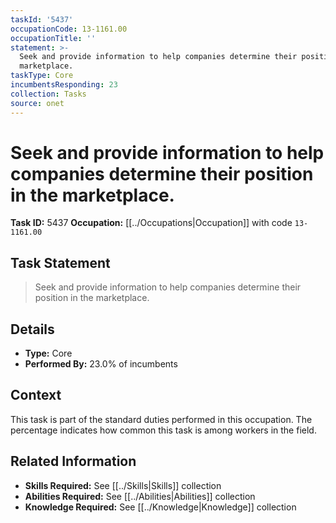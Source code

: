 ```yaml
---
taskId: '5437'
occupationCode: 13-1161.00
occupationTitle: ''
statement: >-
  Seek and provide information to help companies determine their position in the
  marketplace.
taskType: Core
incumbentsResponding: 23
collection: Tasks
source: onet
---
```

# Seek and provide information to help companies determine their position in the marketplace.

**Task ID:** 5437
**Occupation:** [[../Occupations|Occupation]] with code `13-1161.00`

## Task Statement

> Seek and provide information to help companies determine their position in the marketplace.

## Details

- **Type:** Core
- **Performed By:** 23.0% of incumbents

## Context

This task is part of the standard duties performed in this occupation. The percentage indicates how common this task is among workers in the field.

## Related Information

- **Skills Required:** See [[../Skills|Skills]] collection
- **Abilities Required:** See [[../Abilities|Abilities]] collection
- **Knowledge Required:** See [[../Knowledge|Knowledge]] collection
